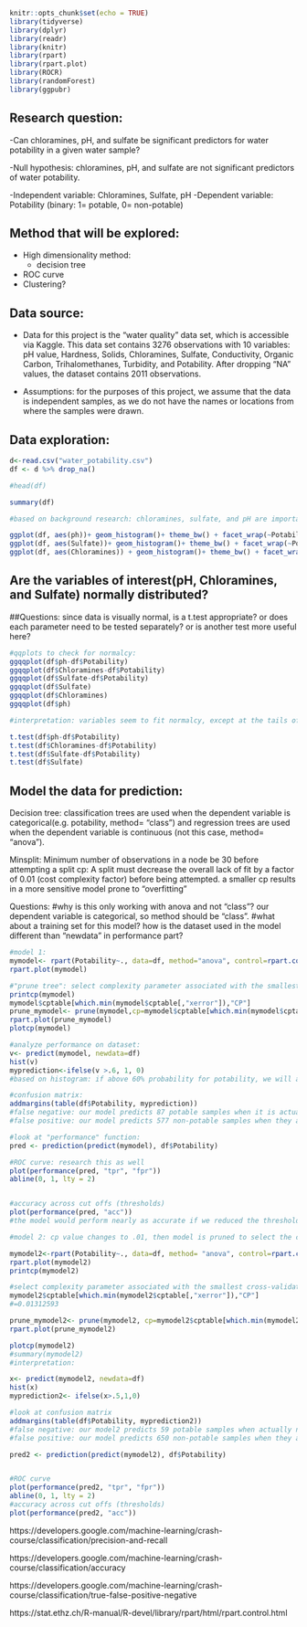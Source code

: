 

```{r setup, include=FALSE}
knitr::opts_chunk$set(echo = TRUE)
library(tidyverse)
library(dplyr)
library(readr)
library(knitr)
library(rpart)
library(rpart.plot)
library(ROCR)
library(randomForest)
library(ggpubr)
```
## Research question:
-Can chloramines, pH, and sulfate be significant predictors for water potability in a given water sample?

-Null hypothesis: chloramines, pH, and sulfate are not significant predictors of water potability.

-Independent variable: Chloramines, Sulfate, pH
-Dependent variable: Potability (binary: 1= potable, 0= non-potable)

## Method that will be explored: 
- High dimensionality method:  
    - decision tree
- ROC curve
- Clustering?

## Data source:
- Data for this project is the "water quality" data set, which is accessible via Kaggle. This data set contains 3276 observations with 10 variables: pH value, Hardness, Solids, Chloramines, Sulfate, Conductivity, Organic Carbon, Trihalomethanes, Turbidity, and Potability.  After dropping "NA" values, the dataset contains 2011 observations.   

- Assumptions: for the purposes of this project, we assume that the data is independent samples, as we do not have the names or locations from where the samples were drawn. 


## Data exploration:
```{r}
d<-read.csv("water_potability.csv")
df <- d %>% drop_na()

#head(df)

summary(df)

#based on background research: chloramines, sulfate, and pH are important factors for water potability. graphing these:

ggplot(df, aes(ph))+ geom_histogram()+ theme_bw() + facet_wrap(~Potability) + labs(title= "Density of pH values", subtitle= "In nonpotable and potable water samples") 
ggplot(df, aes(Sulfate))+ geom_histogram()+ theme_bw() + facet_wrap(~Potability) + labs(title= "Density of Sulfate", subtitle= "In nonpotable and potable water samples") 
ggplot(df, aes(Chloramines)) + geom_histogram()+ theme_bw() + facet_wrap(~Potability) + labs(title= "Density of Chloramines", subtitle= "In nonpotable and potable water samples")
```

## Are the variables of interest(pH, Chloramines, and Sulfate) normally distributed?

##Questions: since data is visually normal, is a t.test appropriate? or does each parameter need to be tested separately?  or is another test more useful here? 
```{r}
#qqplots to check for normalcy:  
ggqqplot(df$ph-df$Potability)
ggqqplot(df$Chloramines-df$Potability)
ggqqplot(df$Sulfate-df$Potability)
ggqqplot(df$Sulfate)
ggqqplot(df$Chloramines)
ggqqplot(df$ph)

#interpretation: variables seem to fit normalcy, except at the tails of the confidence interval?

t.test(df$ph-df$Potability)
t.test(df$Chloramines-df$Potability)
t.test(df$Sulfate-df$Potability)
t.test(df$Sulfate)
```

## Model the data for prediction:
Decision tree: classification trees are used when the dependent variable is categorical(e.g. potability, method= "class") and regression trees are used when the dependent variable is continuous (not this case, method= "anova"). 

Minsplit: Minimum number of observations in a node be 30 before attempting a split
cp: A split must decrease the overall lack of fit by a factor of 0.01 (cost complexity factor) before being attempted. a smaller cp results in a more sensitive model prone to "overfitting" 

Questions:
#why is this only working with anova and not "class"? our dependent variable is categorical, so method should be "class".
#what about a training set for this model? how is the dataset used in the model different than "newdata" in performance part?

```{r}
#model 1:
mymodel<- rpart(Potability~., data=df, method="anova", control=rpart.control(minsplit=10, cp=0.008)) 
rpart.plot(mymodel)

#"prune tree": select complexity parameter associated with the smallest cross-validated error 
printcp(mymodel)
mymodel$cptable[which.min(mymodel$cptable[,"xerror"]),"CP"]
prune_mymodel<- prune(mymodel,cp=mymodel$cptable[which.min(mymodel$cptable[,"xerror"]),"CP"])
rpart.plot(prune_mymodel)
plotcp(mymodel)

#analyze performance on dataset:
v<- predict(mymodel, newdata=df)
hist(v)
myprediction<-ifelse(v >.6, 1, 0) 
#based on histogram: if above 60% probability for potability, we will assume that the water is potable, else we will assume non-potable water

#confusion matrix:
addmargins(table(df$Potability, myprediction))
#false negative: our model predicts 87 potable samples when it is actually not potable (very bad!)
#false positive: our model predicts 577 non-potable samples when they are actually potable (bad, but not as terrible)

#look at "performance" function:
pred <- prediction(predict(mymodel), df$Potability)

#ROC curve: research this as well
plot(performance(pred, "tpr", "fpr"))
abline(0, 1, lty = 2)


#accuracy across cut offs (thresholds)
plot(performance(pred, "acc"))
#the model would perform nearly as accurate if we reduced the threshold from 60% to 40%

```


```{r}
#model 2: cp value changes to .01, then model is pruned to select the complexity parameter associated with the smallest cross-validated error, cp= 0.01312593

mymodel2<-rpart(Potability~., data=df, method= "anova", control=rpart.control(minsplit=10, cp=.01)) 
rpart.plot(mymodel2)
printcp(mymodel2)

#select complexity parameter associated with the smallest cross-validated error 
mymodel2$cptable[which.min(mymodel2$cptable[,"xerror"]),"CP"]
#=0.01312593

prune_mymodel2<- prune(mymodel2, cp=mymodel2$cptable[which.min(mymodel2$cptable[,"xerror"]),"CP"])
rpart.plot(prune_mymodel2)

plotcp(mymodel2)
#summary(mymodel2)
#interpretation:

x<- predict(mymodel2, newdata=df)
hist(x)
myprediction2<- ifelse(x>.5,1,0)

#look at confusion matrix
addmargins(table(df$Potability, myprediction2))
#false negative: our model2 predicts 59 potable samples when actually not potable 
#false positive: our model predicts 650 non-potable samples when they are actually potable

pred2 <- prediction(predict(mymodel2), df$Potability)


#ROC curve
plot(performance(pred2, "tpr", "fpr"))
abline(0, 1, lty = 2)
#accuracy across cut offs (thresholds)
plot(performance(pred2, "acc"))
```



https://developers.google.com/machine-learning/crash-course/classification/precision-and-recall

https://developers.google.com/machine-learning/crash-course/classification/accuracy

https://developers.google.com/machine-learning/crash-course/classification/true-false-positive-negative

https://stat.ethz.ch/R-manual/R-devel/library/rpart/html/rpart.control.html
